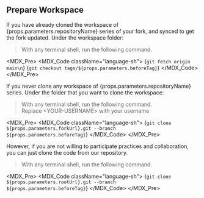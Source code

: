 
## Prepare Workspace

If you have already cloned the workspace of {props.parameters.repositoryName} series of your fork, and synced to get the fork updated. Under the workspace folder: 

> With any terminal shell, run the following command.

<MDX_Pre>
<MDX_Code className="language-sh">
{`git fetch origin main\n`}
{`git checkout tags/${props.parameters.beforeTag}`}
</MDX_Code>
</MDX_Pre>

If you never clone any workspace of {props.parameters.repositoryName} series. Under the folder that you want to clone the workspace:

> With any terminal shell, run the following command.  
> Replace \<YOUR-USERNAME\> with your username

<MDX_Pre>
<MDX_Code className="language-sh">
{`git clone ${props.parameters.forkUrl}.git --branch ${props.parameters.beforeTag}`}
</MDX_Code>
</MDX_Pre>

However, if you are not willing to participate practices and collaboration, you can just clone the code from our repository.

> With any terminal shell, run the following command.

<MDX_Pre>
<MDX_Code className="language-sh">
{`git clone ${props.parameters.rootUrl}.git --branch ${props.parameters.beforeTag}`}
</MDX_Code>
</MDX_Pre>
